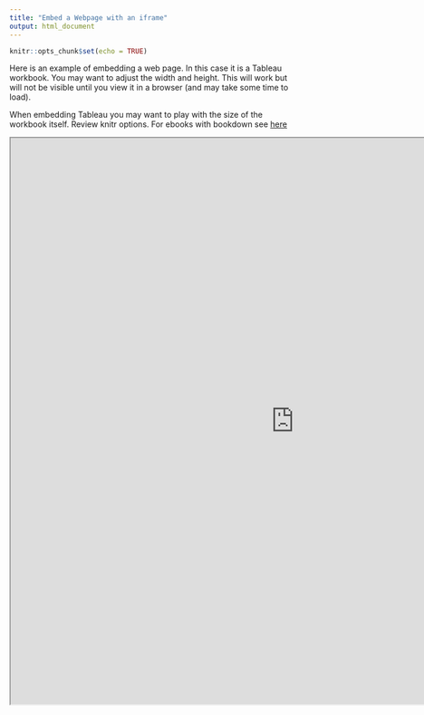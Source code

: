 ```yaml
---
title: "Embed a Webpage with an iframe"
output: html_document
---
```


```r
knitr::opts_chunk$set(echo = TRUE)
```

Here is an example of embedding a web page. In this case it is a Tableau workbook. You may want to adjust the width and height. This will work but will not be visible until you view it in a browser (and may take some time to load).

When embedding Tableau you may want to play with the size of the workbook itself. Review knitr options. For ebooks with bookdown see [here](https://bookdown.org/yihui/bookdown/web-pages-and-shiny-apps.html)

<iframe align = "center" width = "1000" height = "1000" src="https://public.tableau.com/profile/poldham#!/vizhome/algeria_patents_updated_19082016/SpeciesOverview"/>



















